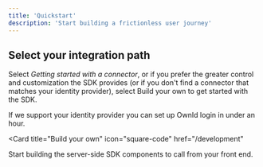 ```yaml
---
title: 'Quickstart'
description: 'Start building a frictionless user journey'
---
```


## Select your integration path

Select _Getting started with a connector_, or if you prefer the greater control and customization the SDK provides (or if you don't find a connector that matches your identity provider), select Build your own to get started with the SDK. 

<CardGroup>

<Card title="Getting started with a Connector" icon="leaf" href="/connectors">
  If we support your identity provider you can set up OwnId login in under an hour.

  

</Card>

<Card
  title="Build your own"
  icon="square-code"
  href="/development"
>
Start building the server-side SDK components to call from your front end.



 
</Card>
</CardGroup>


